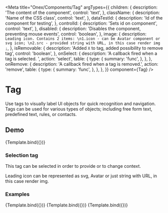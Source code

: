 

<Meta
    title="Onex/Components/Tag"
    argTypes={{
      children: {
        description: 'The content of the component',
        control: 'text',
      },
      className: {
        description: 'Name of the CSS class',
        control: 'text',
      },
      dataTestId: {
        description: 'Id of the component for testing',
      },
      controlId: {
        description: 'Sets id on component',
        control: 'text',
      },
      disabled: {
        description: 'Disables the component, preventing mouse events',
        control: 'boolean',
      },
      image: {
        description: `Leading icon. Contains 2 items:
                      \n1.icon - can be Avatar component or svg icon;
                      \n2.src - provided string with URL, in this case render img ;`,
      },
      isRemovable: {
        description: 'Added ```X``` to tag, added possibility to remove tag',
        control: 'boolean',
      },
      onSelect: {
        description: 'A callback fired when a tag is selected. ',
        action: 'select',
        table: {
          type: {
            summary: 'func',
          },
        },
      },
      onRemove: {
        description: 'A callback fired when a tag is removed.',
        action: 'remove',
        table: {
          type: {
            summary: 'func',
          },
        },
      },
    }}
    component={Tag}
/>


# Tag
Use tags to visually label UI objects for quick recognition and navigation.
Tags can be used for various types of objects; including free form text, predefined text, rules, or contacts.

## Demo
<Canvas>
    <Story
        name="Demo"
        args={{
            children: 'Tag label',
            className: 'selection-tag-demo-class',
            dataTestId: 'selection-tag-demo-id',
            disabled: false,
            isRemovable: true,
            variant: 'selection',
        }}>
        {Template.bind({})}
    </Story>
</Canvas>

<ArgsTable story="Demo" />

### Selection tag
This tag can be selected in order to provide or to change context.

<Canvas>
  <Story name="Selection" story={stories.Selection} />
  <Story name="SelectionRemovable" story={stories.SelectionRemovable} />
  <Story name="SelectionRemovableDisabled" story={stories.SelectionRemovableDisabled} />
</Canvas>

Leading icon can be represented as svg, Avatar or just string with URL, in this case render img.

<Canvas>
  <Story name="SelectionLeadingIcon" story={stories.SelectionLeadingIcon} />
  <Story name="SelectionLeadingIconRemovable" story={stories.SelectionLeadingIconRemovable} />
  <Story name="SelectionLeadingIconRemovableDisabled" story={stories.SelectionLeadingIconRemovableDisabled} />
</Canvas>

### Examples
  <Canvas>
    <Story
      name="SelectionExample1"
      args={{
        children: 'Canada',
        dataTestId: 'selection-tag-example-1',
      }}>
      {Template.bind({})}
    </Story>
    <Story
      name="SelectionExample2"
      args={{
        children: 'Ukraine',
        dataTestId: 'selection-tag-example-2',
      }}>
      {Template.bind({})}
    </Story>
    <Story
      name="SelectionExample3"
      args={{
        children: 'United States',
        dataTestId: 'selection-tag-example-3',
      }}>
      {Template.bind({})}
    </Story>
  </Canvas>
